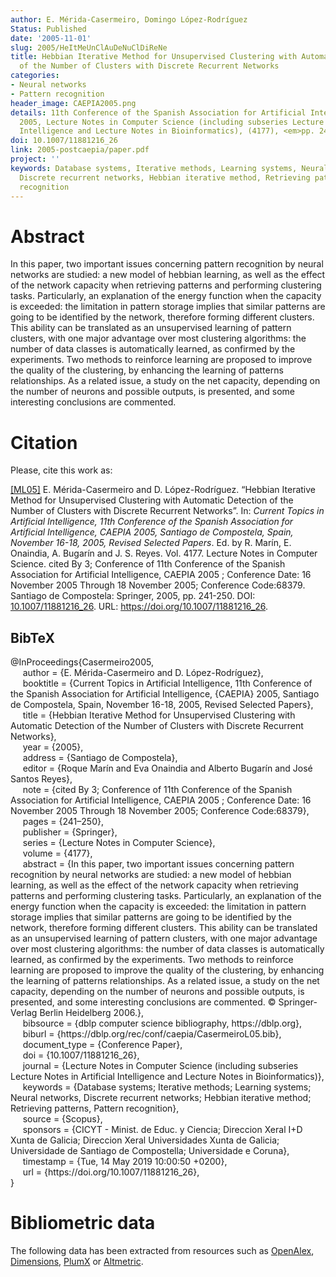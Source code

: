 ```yaml
---
author: E. Mérida-Casermeiro, Domingo López-Rodríguez
Status: Published
date: '2005-11-01'
slug: 2005/HeItMeUnClAuDeNuClDiReNe
title: Hebbian Iterative Method for Unsupervised Clustering with Automatic Detection
  of the Number of Clusters with Discrete Recurrent Networks
categories:
- Neural networks
- Pattern recognition
header_image: CAEPIA2005.png
details: 11th Conference of the Spanish Association for Artificial Intelligence (CAEPIA)
  2005, Lecture Notes in Computer Science (including subseries Lecture Notes in Artificial
  Intelligence and Lecture Notes in Bioinformatics), (4177), <em>pp. 241&ndash;250</em>
doi: 10.1007/11881216_26
link: 2005-postcaepia/paper.pdf
project: ''
keywords: Database systems, Iterative methods, Learning systems, Neural networks,
  Discrete recurrent networks, Hebbian iterative method, Retrieving patterns, Pattern
  recognition
---
```



# Abstract


In this paper, two important issues concerning pattern recognition by neural networks are studied: a new model of hebbian learning, as well as the effect of the network capacity when retrieving patterns and performing clustering tasks. Particularly, an explanation of the energy function when the capacity is exceeded: the limitation in pattern storage implies that similar patterns are going to be identified by the network, therefore forming different clusters. This ability can be translated as an unsupervised learning of pattern clusters, with one major advantage over most clustering algorithms: the number of data classes is automatically learned, as confirmed by the experiments. Two methods to reinforce learning are proposed to improve the quality of the clustering, by enhancing the learning of patterns relationships. As a related issue, a study on the net capacity, depending on the number of neurons and possible outputs, is presented, and some interesting conclusions are commented.












# Citation
Please, cite this work as:


<a name=bib-Casermeiro2005></a>[[ML05]](#cite-Casermeiro2005) E. Mérida-Casermeiro and D. López-Rodríguez. “Hebbian Iterative Method for Unsupervised Clustering with Automatic Detection of the Number of Clusters with Discrete Recurrent Networks”. In: _Current Topics in Artificial Intelligence, 11th Conference of the Spanish Association for Artificial Intelligence, CAEPIA 2005, Santiago de Compostela, Spain, November 16-18, 2005, Revised Selected Papers_. Ed. by R. Marín, E. Onaindia, A. Bugarín and J. S. Reyes. Vol. 4177. Lecture Notes in Computer Science. cited By 3; Conference of 11th Conference of the Spanish Association for Artificial Intelligence, CAEPIA 2005 ; Conference Date: 16 November 2005 Through 18 November 2005; Conference Code:68379. Santiago de Compostela: Springer, 2005, pp. 241-250. DOI: [10.1007/11881216\_26](https://doi.org/10.1007%2F11881216%5C_26). URL:
[https://doi.org/10.1007/11881216\_26](https://doi.org/10.1007/11881216\_26).

::: {.callout-note appearance="minimal" collapse=true}

## BibTeX

@InProceedings{Casermeiro2005,<br>&nbsp;&nbsp;&nbsp;&nbsp;  author = {E. Mérida-Casermeiro and D. López-Rodríguez},<br>&nbsp;&nbsp;&nbsp;&nbsp;  booktitle = {Current Topics in Artificial Intelligence, 11th Conference of the Spanish Association for Artificial Intelligence, {CAEPIA} 2005, Santiago de Compostela, Spain, November 16-18, 2005, Revised Selected Papers},<br>&nbsp;&nbsp;&nbsp;&nbsp;  title = {Hebbian Iterative Method for Unsupervised Clustering with Automatic Detection of the Number of Clusters with Discrete Recurrent Networks},<br>&nbsp;&nbsp;&nbsp;&nbsp;  year = {2005},<br>&nbsp;&nbsp;&nbsp;&nbsp;  address = {Santiago de Compostela},<br>&nbsp;&nbsp;&nbsp;&nbsp;  editor = {Roque Marín and Eva Onaindia and Alberto Bugarín and José Santos Reyes},<br>&nbsp;&nbsp;&nbsp;&nbsp;  note = {cited By 3; Conference of 11th Conference of the Spanish Association for Artificial Intelligence, CAEPIA 2005 ; Conference Date: 16 November 2005 Through 18 November 2005; Conference Code:68379},<br>&nbsp;&nbsp;&nbsp;&nbsp;  pages = {241--250},<br>&nbsp;&nbsp;&nbsp;&nbsp;  publisher = {Springer},<br>&nbsp;&nbsp;&nbsp;&nbsp;  series = {Lecture Notes in Computer Science},<br>&nbsp;&nbsp;&nbsp;&nbsp;  volume = {4177},<br>&nbsp;&nbsp;&nbsp;&nbsp;  abstract = {In this paper, two important issues concerning pattern recognition by neural networks are studied: a new model of hebbian learning, as well as the effect of the network capacity when retrieving patterns and performing clustering tasks. Particularly, an explanation of the energy function when the capacity is exceeded: the limitation in pattern storage implies that similar patterns are going to be identified by the network, therefore forming different clusters. This ability can be translated as an unsupervised learning of pattern clusters, with one major advantage over most clustering algorithms: the number of data classes is automatically learned, as confirmed by the experiments. Two methods to reinforce learning are proposed to improve the quality of the clustering, by enhancing the learning of patterns relationships. As a related issue, a study on the net capacity, depending on the number of neurons and possible outputs, is presented, and some interesting conclusions are commented. © Springer-Verlag Berlin Heidelberg 2006.},<br>&nbsp;&nbsp;&nbsp;&nbsp;  bibsource = {dblp computer science bibliography, https://dblp.org},<br>&nbsp;&nbsp;&nbsp;&nbsp;  biburl = {https://dblp.org/rec/conf/caepia/CasermeiroL05.bib},<br>&nbsp;&nbsp;&nbsp;&nbsp;  document_type = {Conference Paper},<br>&nbsp;&nbsp;&nbsp;&nbsp;  doi = {10.1007/11881216\_26},<br>&nbsp;&nbsp;&nbsp;&nbsp;  journal = {Lecture Notes in Computer Science (including subseries Lecture Notes in Artificial Intelligence and Lecture Notes in Bioinformatics)},<br>&nbsp;&nbsp;&nbsp;&nbsp;  keywords = {Database systems; Iterative methods; Learning systems; Neural networks, Discrete recurrent networks; Hebbian iterative method; Retrieving patterns, Pattern recognition},<br>&nbsp;&nbsp;&nbsp;&nbsp;  source = {Scopus},<br>&nbsp;&nbsp;&nbsp;&nbsp;  sponsors = {CICYT - Minist. de Educ. y Ciencia; Direccion Xeral I+D Xunta de Galicia; Direccion Xeral Universidades Xunta de Galicia; Universidade de Santiago de Compostella; Universidade e Coruna},<br>&nbsp;&nbsp;&nbsp;&nbsp;  timestamp = {Tue, 14 May 2019 10:00:50 +0200},<br>&nbsp;&nbsp;&nbsp;&nbsp;  url = {https://doi.org/10.1007/11881216\_26},<br>}

:::



# Bibliometric data


The following data has been extracted from resources such as [OpenAlex](https://openalex.org/), [Dimensions](https://app.dimensions.ai/), [PlumX](https://www.elsevier.com/insights/metrics/plumx) or [Altmetric](https://www.altmetric.com/).

<div style="display: flex; justify-content: center; align-items: center; height: 100%;">
<span class="__dimensions_badge_embed__" data-doi="10.1007/11881216_26" data-legend="always"></span></div><script async src="https://badge.dimensions.ai/badge.js" charset="utf-8"></script>

<div style="display: flex; justify-content: center; align-items: center; height: 100%;">
<a href="https://plu.mx/plum/a/?doi=10.1007/11881216_26" class="plumx-details" data-site="plum" data-hide-when-empty="true">Hebbian Iterative Method for Unsupervised Clustering with Automatic Detection of the Number of Clusters with Discrete Recurrent Networks</a></div>

<div style="display: flex; justify-content: center; align-items: center; height: 100%;">
<script type="text/javascript" src="https://d1bxh8uas1mnw7.cloudfront.net/assets/embed.js"></script><div data-badge-type="medium-donut" class="altmetric-embed" data-badge-details="right" data-doi="10.1007/11881216_26"></div></div>


## Cites

The following graph plots the number of cites received by this work from its publication, on a yearly basis.

```r
#| echo: false
#| results: asis
#| warning: false
#| message: false
source(here::here('scripts', 'manage_publications.R'))
df <- readRDS('citation_history.rds')
plot_citation_history(df)
```



## Papers citing this work

The following is a non-exhaustive list of papers that cite this work:


<a name=bib-Chen_2009></a>[[1]](#cite-Chen_2009) Y. Chen, A. Xue, X. Zhao, et al. “Improved delay-dependent stability analysis for uncertain stochastic Hopfield neural networks with time-varying delays”. In: _IET Control Theory &amp; Applications_ 3.1 (Jan. 2009), p. 88–97. ISSN: 1751-8652. DOI: [10.1049/iet-cta:20070319](https://doi.org/10.1049%2Fiet-cta%3A20070319). URL: [http://dx.doi.org/10.1049/iet-cta:20070319](http://dx.doi.org/10.1049/iet-cta:20070319).

<a name=bib-Lin_2016></a>[[2]](#cite-Lin_2016) D. Lin, J. Wu, and J. Li. “Less conservative stability condition for uncertain discrete-time recurrent neural networks with time-varying delays”. In: _Neurocomputing_ 173 (Jan. 2016), p. 1578–1588. ISSN: 0925-2312. DOI: [10.1016/j.neucom.2015.09.030](https://doi.org/10.1016%2Fj.neucom.2015.09.030). URL: [http://dx.doi.org/10.1016/j.neucom.2015.09.030](http://dx.doi.org/10.1016/j.neucom.2015.09.030).


